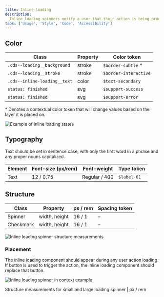```yaml
---
title: Inline loading
description:
  Inline loading spinners notify a user that their action is being processed.
tabs: ['Usage', 'Style', 'Code', 'Accessibility']
---
```


## Color

| Class                        | Property | Color token           |
| ---------------------------- | -------- | --------------------- |
| `.cds--loading__background`  | stroke   | `$border-subtle` \*   |
| `.cds--loading__stroke`      | stroke   | `$border-interactive` |
| `.cds--inline-loading__text` | color    | `$text-secondary`     |
| `status: finished`           | svg      | `$support-success`    |
| `status: finished`           | svg      | `$support-error`      |

<Caption>
  * Denotes a contextual color token that will change values based on the layer
  it is placed on.
</Caption>

<Row>
<Column colLg={8}>

![Example of inline loading states](images/inline-loading-states-style.png)

</Column>
</Row>

## Typography

Text should be set in sentence case, with only the first word in a phrase and
any proper nouns capitalized.

| Element | Font-size (px/rem) | Font-weight   | Type token  |
| ------- | ------------------ | ------------- | ----------- |
| Text    | 12 / 0.75          | Regular / 400 | `$label-01` |

## Structure

| Class     | Property      | px / rem | Spacing token |
| --------- | ------------- | -------- | ------------- |
| Spinner   | width, height | 16 / 1   | –             |
| Checkmark | width, height | 16 / 1   | –             |

<div className="image--fixed">

![Inline loading spinner structure measurements](images/inline-loading-style-1.png)

</div>

### Placement

The inline loading component should appear during any user action loading. If
button is used to trigger the action, the inline loading component should
replace that button.

<div className="image--fixed">

![Inline loading spinner in context example](images/inline-loading-style-3.png)

</div>

<Caption>
  Structure measurements for small and large loading spinner | px / rem
</Caption>
